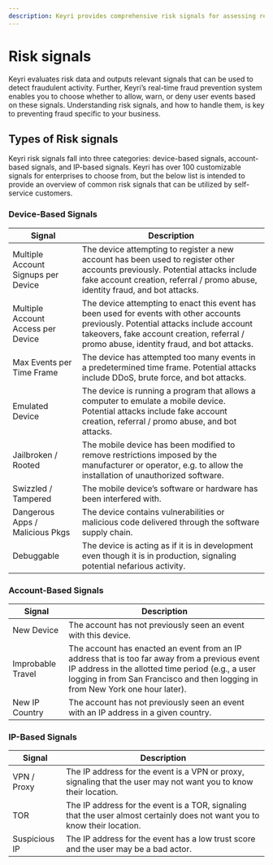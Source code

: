```yaml
---
description: Keyri provides comprehensive risk signals for assessing real-life risk scenarios
---
```


# Risk signals

Keyri evaluates risk data and outputs relevant signals that can be used to detect fraudulent activity. Further, Keyri’s real-time fraud prevention system enables you to choose whether to allow, warn, or deny user events based on these signals. Understanding risk signals, and how to handle them, is key to preventing fraud specific to your business.

## Types of Risk signals

Keyri risk signals fall into three categories: device-based signals, account-based signals, and IP-based signals. Keyri has over 100 customizable signals for enterprises to choose from, but the below list is intended to provide an overview of common risk signals that can be utilized by self-service customers.

### Device-Based Signals

| Signal                              | Description                                                                                                                                                                                                                     |
| ----------------------------------- | ------------------------------------------------------------------------------------------------------------------------------------------------------------------------------------------------------------------------------- |
| Multiple Account Signups per Device | The device attempting to register a new account has been used to register other accounts previously. Potential attacks include fake account creation, referral / promo abuse, identity fraud, and bot attacks.                  |
| Multiple Account Access per Device  | The device attempting to enact this event has been used for events with other accounts previously. Potential attacks include account takeovers, fake account creation, referral / promo abuse, identity fraud, and bot attacks. |
| Max Events per Time Frame           | The device has attempted too many events in a predetermined time frame. Potential attacks include DDoS, brute force, and bot attacks.                                                                                           |
| Emulated Device                     | The device is running a program that allows a computer to emulate a mobile device. Potential attacks include fake account creation, referral / promo abuse, and bot attacks.                                                    |
| Jailbroken / Rooted                 | The mobile device has been modified to remove restrictions imposed by the manufacturer or operator, e.g. to allow the installation of unauthorized software.                                                                    |
| Swizzled / Tampered                 | The mobile device’s software or hardware has been interfered with.                                                                                                                                                              |
| Dangerous Apps / Malicious Pkgs     | The device contains vulnerabilities or malicious code delivered through the software supply chain.                                                                                                                              |
| Debuggable                          | The device is acting as if it is in development even though it is in production, signaling potential nefarious activity.                                                                                                        |

### Account-Based Signals

| Signal            | Description                                                                                                                                                                                                                          |
| ----------------- | ------------------------------------------------------------------------------------------------------------------------------------------------------------------------------------------------------------------------------------ |
| New Device        | The account has not previously seen an event with this device.                                                                                                                                                                       |
| Improbable Travel | The account has enacted an event from an IP address that is too far away from a previous event IP address in the allotted time period (e.g., a user logging in from San Francisco and then logging in from New York one hour later). |
| New IP Country       | The account has not previously seen an event with an IP address in a given country.                                                                                                                                                  |

### IP-Based Signals

| Signal        | Description                                                                                                               |
| ------------- | ------------------------------------------------------------------------------------------------------------------------- |
| VPN / Proxy   | The IP address for the event is a VPN or proxy, signaling that the user may not want you to know their location.          |
| TOR           | The IP address for the event is a TOR, signaling that the user almost certainly does not want you to know their location. |
| Suspicious IP | The IP address for the event has a low trust score and the user may be a bad actor.                                       |
